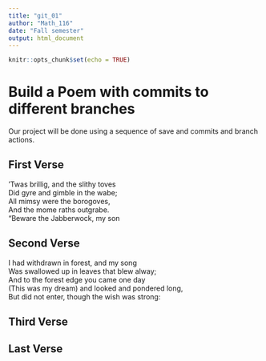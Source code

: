 ```yaml
---
title: "git_01"
author: "Math_116"
date: "Fall semester"
output: html_document
---
```


```r
knitr::opts_chunk$set(echo = TRUE)
```
# Build a Poem with commits to different branches
Our project will be done using a sequence of save and commits and branch actions.
<!-- Do not modify or change any text in "!--" bracketed areas such as this --- these are instructions to
you, if you change any of this the git program will notice it and compromise your git merging strategy !-->

## First Verse 
<!--Put the first five lines of a poem by Lewis Carrol in this section!-->
‘Twas brillig, and the slithy toves   
   Did gyre and gimble in the wabe;  
All mimsy were the borogoves,  
   And the mome raths outgrabe.  
“Beware the Jabberwock, my son  
  
## Second Verse
<!--Put the first five lines of a poem by Robert Frost here!-->
I had withdrawn in forest, and my song  
Was swallowed up in leaves that blew alway;  
And to the forest edge you came one day  
(This was my dream) and looked and pondered long,  
But did not enter, though the wish was strong:  
  
## Third Verse
<!--Put the first two verses of The Walrus and the Carpenter here!-->

## Last Verse
<!--Put a short poem of your choice 8-20 lines,here!-->
